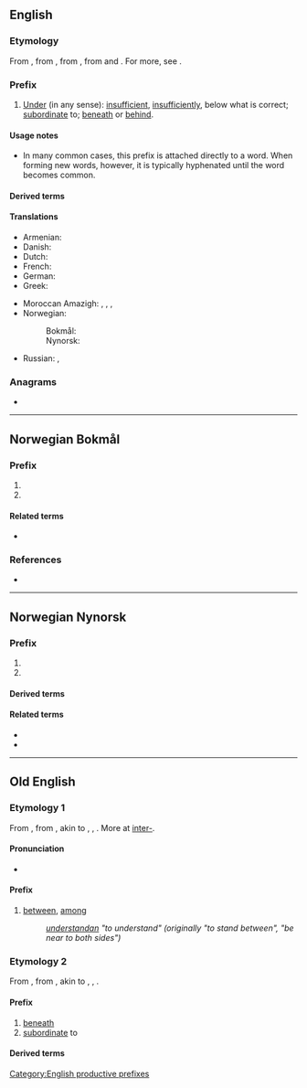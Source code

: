 {{also|under|ûnder}}
==English==

===Etymology===
From {{inh|en|enm|under-}}, from {{inh|en|ang|under-}}, from {{inh|en|gem-pro|*under}}, from {{inh|en|ine-pro|*n̥dʰér|t=lower}} and {{m|ine-pro|*n̥tér|t=inside}}. For more, see {{m|en|under}}.

===Prefix===
{{en-prefix}}

# [[under|Under]] (in any sense): [[insufficient]], [[insufficiently]], below what is correct; [[subordinate]] to; [[beneath]] or [[behind]].

====Usage notes====
* In many common cases, this prefix is attached directly to a word. When forming new words, however, it is typically hyphenated until the word becomes common.

====Derived terms====
{{prefixsee|en}}

====Translations====
{{trans-top|under (in any sense): insufficient, insufficiently}}
* Armenian: {{t|hy|թեր-}}
* Danish: {{t|da|[[under]]-}}
* Dutch: {{t+|nl|onder|f}}
* French: {{t+|fr|sous-}}
* German: {{t+|de|unter-}}
* Greek: {{t+|el|υπο-}}
{{trans-mid}}
* Moroccan Amazigh: {{t|zgh|ⴰⴷⵓ-|m|tr=Adu-}}, {{t|zgh|ⵜⴰⴷⵓ-|f|tr=Tadu-}}, {{t|zgh|ⵉⴷⵓ-|m-p|tr=Idu-}}, {{t|zgh|ⵜⵉⴷⵓ-|f-p|tr=Tidu-}}
* Norwegian:
*: Bokmål: {{t|nb|under-}}
*: Nynorsk: {{t|nn|under-}}
* Russian: {{t+|ru|под-}}, {{t+|ru|недо-}} {{qualifier|insufficient}}
{{trans-bottom}}

===Anagrams===
* {{anagrams|en|a=denru|Duren|nuder|ruden|runed|unred|urned}}

[[Category:English productive prefixes]]

----

==Norwegian Bokmål==

===Prefix===
{{head|nb|prefix}}

# {{l|en|under-}}
# {{l|en|sub-}}

====Related terms====
* {{l|nb|under}}

===References===
{{prefixsee|nb}}
* {{R:The Bokmål Dictionary}}

----

==Norwegian Nynorsk==

===Prefix===
{{head|nn|prefix}}

# {{l|en|under-}}
# {{l|en|sub-}}

====Derived terms====
{{prefixsee|nn}}

====Related terms====
* {{l|nn|under}}
* {{l|nn|undervass-}}

----

==Old English==

===Etymology 1===
From {{inh|ang|gem-pro|*under}}, from {{der|ang|ine-pro|*nter-||between, among}}, akin to {{cog|ang|under||between, among, in the presence of}}, {{cog|goh|untar||between, among}}, {{cog|la|inter||between, among}}. More at [[inter-]].

====Pronunciation====
* {{IPA|ang|/ˈunder/}}

====Prefix====
{{head|ang|prefix}}

# [[between]], [[among]]
#: ''[[understandan]] "to understand" (originally "to stand between", "be near to both sides")''
#: ''{{m|ang|underscēotan||to intercept}}''

===Etymology 2===
From {{inh|ang|gem-pro|*under}}, from {{der|ang|ine-pro|*ndhero-||lower}}, akin to {{cog|ang|under||under, beneath}}, {{cog|goh|untar||under}}, {{cog|la|infra||below, beneath}}.

====Prefix====
{{head|ang|prefix}}

# [[beneath]]
# [[subordinate]] to
#: ''{{m|ang|underling||underling, subordinate}}''

====Derived terms====
{{prefixsee|ang}}
